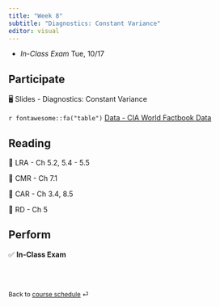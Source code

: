 ```yaml
---
title: "Week 8"
subtitle: "Diagnostics: Constant Variance"
editor: visual
---
```


::: callout-important
-   *In-Class Exam* Tue, 10/17
:::

## Participate

🖥️ Slides - Diagnostics: Constant Variance

`r fontawesome::fa("table")` [Data - CIA World Factbook Data](/slides/data/CIA.txt)

## Reading

📖 LRA - Ch 5.2, 5.4 - 5.5

📖 CMR - Ch 7.1

📖 CAR - Ch 3.4, 8.5

📖 RD - Ch 5

## Perform

✅ **In-Class Exam**

<br><br>

::: {style="font-size: 0.875em;"}
Back to [course schedule](/ "Course schedule") ⏎
:::
